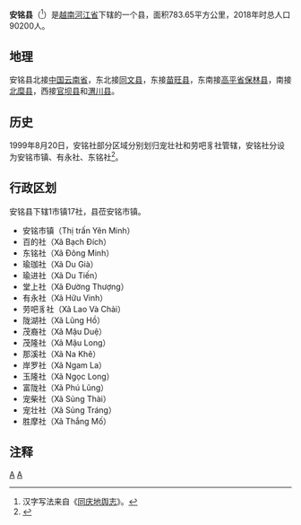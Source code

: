 {{Infobox Settlement
|name                   = 安铭县
|settlement_type        = 县
|official_name          = 
|other_name             = 
|native_name            = {{lang|vi|Huyện Yên Minh}}
|nickname               = 
|motto                  = 
|image_skyline          = Autumn comes on TerraceField-YenMinh HaGiang Vietnam.jpg
|imagesize              = 
|image_caption          = 
|image_flag             = 
|flag_size              = 
|image_seal             = 
|seal_size              = 
|image_shield           = 
|shield_size            = 
|image_blank_emblem     = 
|blank_emblem_size      = 
|image_map              = {{Infobox mapframe|frame-width=250|zoom=10}}
|mapsize                = 
|map_caption            = 
|image_map1             = 
|mapsize1               = 
|map_caption1           = 
|pushpin_map            = Vietnam
|pushpin_label_position = bottom
|pushpin_map_caption    = 
|pushpin_map1           = 
|pushpin_label_position1= 
|pushpin_map_caption1   = 
|subdivision_type       = 国家
|subdivision_name       = {{flag|Vietnam}}
|subdivision_type1      = [[越南行政区划|省]]
|subdivision_name1      = [[河江省|河江省]]
|subdivision_type2      = 行政区划
|subdivision_name2      = 1市镇17社
|subdivision_type3      = 
|subdivision_name3      = 
|seat_type              = 县莅
|seat                   = {{link-vi|安铭市镇|Yên Minh (thị trấn)}}
|government_type        = 
|leader_title           = 
|leader_name            = 
|leader_title1          = 
|leader_name1           = 
|established_title      = 
|established_date       = 
|area_magnitude         = 
|unit_pref              = 
|area_footnotes         = 
|area_total_km2         = 783.65
|area_land_km2          = 
|area_water_km2         = 
|area_water_percent     = 
|area_urban_km2         = 
|area_metro_km2         = 
|population_as_of       = 2018年
|population_footnotes   = 
|population_note        = 
|population_total       = 90200
|population_density_km2 = auto
|population_metro             = 
|population_density_metro_km2 = 
|population_urban             = 
|population_density_urban_km2 = 
|timezone               = [[越南标准时间|越南标准时间]]
|utc_offset             = +7
|elevation_footnotes    = 
|elevation_m            = 
|coor_type              = 
|coordinates            = 
|postal_code_type       = 
|postal_code            = 
|area_code              = 
|website                = [http://yenminh.hagiang.gov.vn 安铭县电子信息门户网站]
|footnotes              = 
}}
'''安铭县'''（{{vie|v='''Huyện Yên Minh'''|hn=縣安銘}}<ref>汉字写法来自《[[同庆地舆志|同庆地舆志]]》。</ref>）是[[越南|越南]][[河江省|河江省]]下辖的一个县，面积783.65平方公里，2018年时总人口90200人。

==地理==
安铭县北接[[中华人民共和国|中国]][[云南省|云南省]]，东北接[[同文县|同文县]]，东接[[苗旺县|苗旺县]]，东南接[[高平省|高平省]][[保林县_(高平省)|保林县]]，南接[[北糜县|北糜县]]，西接[[官坝县|官坝县]]和[[渭川县|渭川县]]。

==历史==
1999年8月20日，安铭社部分区域分别划归宠壮社和劳吧豸社管辖，安铭社分设为安铭市镇、有永社、东铭社<ref>{{Cite web |url=https://thuvienphapluat.vn/van-ban/Bat-dong-san/Nghi-dinh-74-1999-ND-CP-dieu-chinh-dia-gioi-hanh-chinh-lap-thi-tran-huyen-xa-thuoc-huyen-Meo-Vac-Yen-Minh-Quang-Ba-Bac-Quang-Hoang-Su-Phi-Ha-Giang-45585.aspx |title=Nghị định 74/1999/NĐ-CP về việc điều chỉnh địa giới hành chính để thành lập thị trấn, huyện lỵ và các xã thuộc các huyện Mèo Vạc, Yên Minh, Quản Bạ, Bắc Quang, Hoàng Su Phì và thị xã Hà Giang, tỉnh Hà Giang |accessdate=2020-02-14 |archive-date=2020-04-01 |archive-url=https://web.archive.org/web/20200401170238/https://thuvienphapluat.vn/van-ban/Bat-dong-san/Nghi-dinh-74-1999-ND-CP-dieu-chinh-dia-gioi-hanh-chinh-lap-thi-tran-huyen-xa-thuoc-huyen-Meo-Vac-Yen-Minh-Quang-Ba-Bac-Quang-Hoang-Su-Phi-Ha-Giang-45585.aspx |dead-url=no }}</ref>。

==行政区划==
安铭县下辖1市镇17社，县莅安铭市镇。
*安铭市镇（Thị trấn Yên Minh）
*百的社（Xã Bạch Đích）
*东铭社（Xã Đông Minh）
*瑜珈社（Xã Du Già）
*瑜进社（Xã Du Tiến）
*堂上社（Xã Đường Thượng）
*有永社（Xã Hữu Vinh）
*劳吧豸社（Xã Lao Và Chải）
*陇湖社（Xã Lũng Hồ）
*茂裔社（Xã Mậu Duệ）
*茂隆社（Xã Mậu Long）
*那溪社（Xã Na Khê）
*岸罗社（Xã Ngam La）
*玉隆社（Xã Ngọc Long）
*富陇社（Xã Phú Lũng）
*宠柴社（Xã Sủng Thài）
*宠壮社（Xã Sủng Tráng）
*胜摩社（Xã Thắng Mố）

==注释==
{{reflist}}

{{河江省行政区划}}
{{越南东北部之县市镇区域划分}}

[[Category:河江省|A]]
[[Category:越南县份|A]]